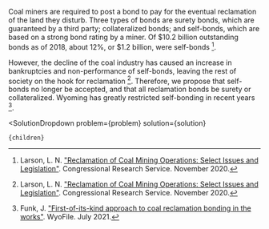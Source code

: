 

Coal miners are required to post a bond to pay for the eventual reclamation of the land they disturb. Three types of bonds are surety bonds, which are guaranteed by a third party; collateralized bonds; and self-bonds, which are based on a strong bond rating by a miner. Of $10.2 billion outstanding bonds as of 2018, about 12%, or $1.2 billion, were self-bonds [^"7"].

However, the decline of the coal industry has caused an increase in bankruptcies and non-performance of self-bonds, leaving the rest of society on the hook for reclamation [^"7"]. Therefore, we propose that self-bonds no longer be accepted, and that all reclamation bonds be surety or collateralized. Wyoming has greatly restricted self-bonding in recent years [^"5"].

[^"5"]: Funk, J. ["First-of-its-kind approach to coal reclamation bonding in the works"](https://wyofile.com/first-of-its-kind-approach-to-coal-reclamation-bonding-in-the-works/). WyoFile. July 2021.

[^"7"]: Larson, L. N. ["Reclamation of Coal Mining Operations: Select Issues and Legislation"](https://crsreports.congress.gov/product/pdf/R/R46610). Congressional Research Service. November 2020.

  <SolutionDropdown 
    problem={problem} 
    solution={solution}
  >
    {children}
  </SolutionDropdown>